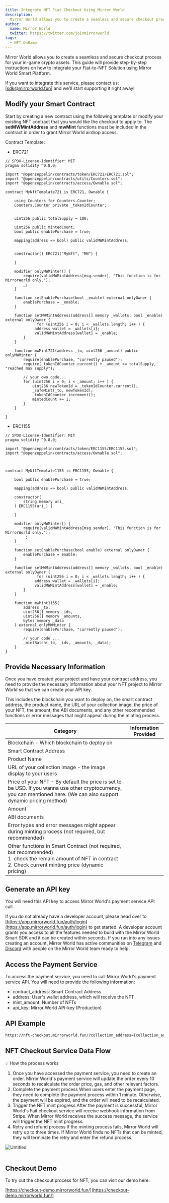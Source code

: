 ```yaml
---
title: Integrate NFT Fiat Checkout Using Mirror World
description:
  Mirror World allows you to create a seamless and secure checkout process for your in-game crypto assets. This guide will provide step-by-step instructions on how to integrate your Fiat-to-NFT Solution using Mirror World Smart Platform.
author:
  name: Mirror World
  twitter: https://twitter.com/joinmirrorworld
tags:
  - NFT OnRamp
---
```


Mirror World allows you to create a seamless and secure checkout process for your in-game crypto assets. This guide will provide step-by-step instructions on how to integrate your Fiat-to-NFT Solution using Mirror World Smart Platform.

If you want to integrate this service, please contact us: [sdk@mirrorworld.fun] and we'll start supporting it right away!

## Modify your Smart Contract

Start by creating a new contract using the following template or modify your existing NFT contract that you would like the checkout to apply to: The **setMWMintAddress** and **mwMint** functions must be included in the contract in order to grant Mirror World airdrop access.

Contract Template:
- ERC721

```solidity
// SPDX-License-Identifier: MIT
pragma solidity ^0.8.0;

import "@openzeppelin/contracts/token/ERC721/ERC721.sol";
import "@openzeppelin/contracts/utils/Counters.sol";
import "@openzeppelin/contracts/access/Ownable.sol";

contract MyNftTemplate721 is ERC721, Ownable {

    using Counters for Counters.Counter;
    Counters.Counter private _tokenIdCounter;


    uint256 public totalSupply = 100;

    uint256 public mintedCount;
    bool public enablePurchase = true;

    mapping(address => bool) public validMWMintAddress;


    constructor() ERC721("MyNft", "MN") {
        
    }

    modifier onlyMWMinter() {
        require(validMWMintAddress[msg.sender], "This function is for MirrorWorld only.");
        _;
    }

    function setEnablePurchase(bool _enable) external onlyOwner {
        enablePurchase = _enable;
    }

    function setMWMintAddress(address[] memory _wallets, bool _enable) external onlyOwner {
			  for (uint256 i = 0; i < _wallets.length; i++ ) {
             address wallet = _wallets[i];
             validMWMintAddress[wallet] = _enable;
        }
    }

    function mwMint721(address _to, uint256 _amount) public onlyMWMinter {
        require(enablePurchase, "currently paused");
        require(_tokenIdCounter.current() + _amount <= totalSupply, "reached max supply");

        // your own code...
        for (uint256 i = 0; i < _amount; i++ ) {
            uint256 newTokenId = _tokenIdCounter.current();
            _safeMint(_to, newTokenId);
            _tokenIdCounter.increment();
            mintedCount += 1;
        }
    }

}
```

- ERC1155

```solidity
// SPDX-License-Identifier: MIT
pragma solidity ^0.8.0;

import "@openzeppelin/contracts/token/ERC1155/ERC1155.sol";
import "@openzeppelin/contracts/access/Ownable.sol";



contract MyNftTemplate1155 is ERC1155, Ownable {

    bool public enablePurchase = true;

    mapping(address => bool) public validMWMintAddress;

    constructor(
        string memory uri_
    ) ERC1155(uri_) {

    }

    modifier onlyMWMinter() {
        require(validMWMintAddress[msg.sender], "This function is for MirrorWorld only.");
        _;
    }

    function setEnablePurchase(bool enable) external onlyOwner {
        enablePurchase = enable;
    } 

    function setMWMintAddress(address[] memory _wallets, bool _enable) external onlyOwner {
			  for (uint256 i = 0; i < _wallets.length; i++ ) {
             address wallet = _wallets[i];
             validMWMintAddress[wallet] = _enable;
        }
    }

    function mwMint1155(
        address _to,
        uint256[] memory _ids,
        uint256[] memory _amounts,
        bytes memory _data
    ) external onlyMWMinter {
        require(enablePurchase, "currently paused");

        // your code ...
        _mintBatch(_to, _ids, _amounts, _data);
    }
}
```

## Provide Necessary Information

Once you have created your project and have your contract address, you need to provide the necessary information about your NFT project to Mirror World so that we can create your API key.

This includes the blockchain you want to deploy on, the smart contract address, the product name, the URL of your collection image, the price of your NFT, the amount, the ABI documents, and any other recommended functions or error messages that might appear during the minting process.

| Category | Information Provided  |
| --- | --- |
| Blockchain - Which blockchain to deploy on |  |
| Smart Contract Address |  |
| Product Name |  |
| URL of your collection image - the image display to your users |  |
| Price of your NFT - By default the price is set to be USD. If you wanna use other cryptocurrency, you can mentioned here. (We can also support dynamic pricing method) |  |
| Amount |  |
| ABI documents  |  |
| Error types and error messages might appear during minting process (not required, but recommended) |  |
| Other functions in Smart Contract (not required, but recommended) <br /> 1. check the remain amount of NFT in contract <br /> 2. Check current minting price (dynamic pricing) |  |

## Generate an API key

You will need this API key to access Mirror World's payment service API call.

If you do not already have a developer account, please head over to
[https://app.mirrorworld.fun/auth/login](https://app.mirrorworld.fun/auth/login)
to get started. A developer account grants you access to all the features needed
to build with the Mirror World Smart SDK and it can be created within seconds.
If you run into any issues creating an account, Mirror World has active
communities on [Telegram](https://mirrorworld.fun/telegram) and
[Discord](https://mirrorworld.fun/discord) with people on the Mirror World team
ready to help.

## Access the Payment Service

To access the payment service, you need to call Mirror World's payment service API. You will need to provide the following information:

- contract_address: Smart Contract Address
- address: User's wallet address, which will receive the NFT
- mint_amount: Number of NFTs
- api_key: Mirror World API-key (Production)

## API Example

```html
https://nft-checkout.mirrorworld.fun/?collection_address={collection_address}&address={wallet_address}&mint_amount={amount}&api_key={api_key}
```

## NFT Checkout Service Data Flow

<aside>
💡 How the process works

1. Once you have accessed the payment service, you need to create an order. Mirror World's payment service will update the order every 10 seconds to recalculate the order price, gas, and other relevant factors.
2. Complete the payment process
When users enter the payment page, they need to complete the payment process within 1 minute. Otherwise, the payment will be expired, and the order will need to be recalculated.
3. Trigger the NFT mint progress
After the payment is successful, Mirror World's Fait checkout service will receive webhook information from Stripe. When Mirror World receives the success message, the service will trigger the NFT mint progress.
4. Retry and refund process
If the minting process fails, Mirror World will retry up to three times. If Mirror World finds no NFTs that can be minted, they will terminate the retry and enter the refund process.
</aside>

![Untitled](/docs/images/guides/checkoutFlow.png)  
<br />
## Checkout Demo

To try out the checkout process for NFT, you can visit our demo here:

 [https://checkout-demo.mirrorworld.fun/](https://checkout-demo.mirrorworld.fun/)
